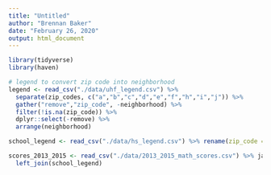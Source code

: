 ```yaml
---
title: "Untitled"
author: "Brennan Baker"
date: "February 26, 2020"
output: html_document
---
```

```r
library(tidyverse)
library(haven)

# legend to convert zip code into neighborhood
legend <- read_csv("./data/uhf_legend.csv") %>%
  separate(zip_codes, c("a","b","c","d","e","f","h","i","j")) %>% 
  gather("remove","zip_code", -neighborhood) %>% 
  filter(!is.na(zip_code)) %>% 
  dplyr::select(-remove) %>% 
  arrange(neighborhood)

school_legend <- read_csv("./data/hs_legend.csv") %>% rename(zip_code = postcode) %>% dplyr::select(dbn,zip_code)

scores_2013_2015 <- read_csv("./data/2013_2015_math_scores.csv") %>% janitor::clean_names() %>% distinct(dbn) %>% 
  left_join(school_legend)


```

